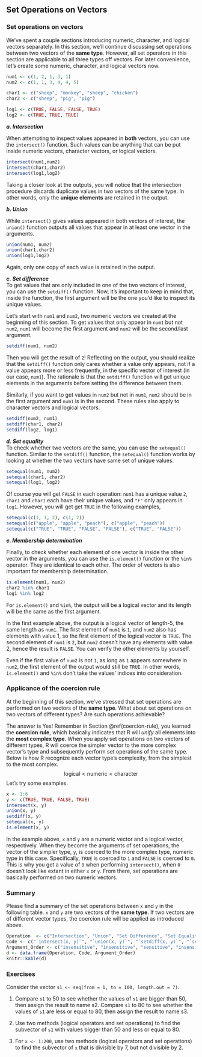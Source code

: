## Set Operations on Vectors {#set-operations-vectors}

### Set operations on vectors
We've spent a couple sections introducing numeric, character, and logical vectors separately. In this section, we'll continue discussing set operations between two vectors of the **same type**. However, all set operators in this section are applicable to all three types off vectors. For later convenience, let's create some numeric, character, and logical vectors now.

```r
num1 <- c(1, 2, 1, 3, 1)
num2 <- c(1, 1, 3, 4, 4, 5)

char1 <- c("sheep", "monkey", "sheep", "chicken")
char2 <- c("sheep", "pig", "pig")

log1 <- c(TRUE, FALSE, FALSE, TRUE)
log2 <- c(TRUE, TRUE, TRUE)
```


***a. Intersection*** 

When attempting to inspect values appeared in **both** vectors, you can use the `intersect()` function. Such values can be anything that can be put inside numeric vectors, character vectors, or logical vectors. 


```r
intersect(num1,num2)
intersect(char1,char2)
intersect(log1,log2)
```

Taking a closer look at the outputs, you will notice that the intersection procedure discards duplicate values in two vectors of the same type. In other words, only the **unique elements** are retained in the output. 


***b. Union***           

While `intersect()` gives values appeared in both vectors of interest, the `union()` function outputs all values that appear in at least one vector in the arguments.

```r
union(num1, num2)
union(char1,char2)
union(log1,log2)
```

Again, only one copy of each value is retained in the output.


***c. Set difference***               
To get values that are only included in one of the two vectors of interest, you can use the `setdiff()` function. Now, it's important to keep in mind that, inside the function, the first argument will be the one you'd like to inspect its unique values. 

Let's start with `num1` and `num2`, two numeric vectors we created at the beginning of this section. To get values that only appear in `num1` but not `num2`, `num1` will become the first argument and `num2` will be the second/last argument.

```r
setdiff(num1, num2)
```

Then you will get the result of `2`! Reflecting on the output, you should realize that the `setdiff()` function only cares whether a value only appears, not if a value appears more or less frequently, in the specific vector of interest (in our case, `num1`). The rationale is that the `setdiff()` function will get unique elements in the arguments before setting the difference between them.

Similarly, if you want to get values in `num2` but not in `num1`, `num2` should be in the first argument and `num1` is in the second. These rules also apply to character vectors and logical vectors.

```r
setdiff(num2, num1)
setdiff(char1, char2)
setdiff(log2, log1)
```

***d. Set equality***                              
To check whether two vectors are the same, you can use the `setequal()` function. Similar to the `setdiff()` function, the `setequal()` function works by looking at whether the two vectors have same set of unique values. 

```r
setequal(num1, num2)
setequal(char1, char2)
setequal(log1, log2)
```

Of course you will get `FALSE` in each operation: `num1` has a unique value `2`, `char1` and `char1` each have their unique values, and `"F"` only appears in `log1`. However, you will get get `TRUE` in the following examples,

```r
setequal(c(1, 1, 2), c(1, 2))
setequal(c("apple", "apple", "peach"), c("apple", "peach"))
setequal(c("TRUE", "TRUE", "FALSE", "FALSE"), c("TRUE", "FALSE"))
```

***e. Membership determination***

Finally, to check whether each element of one vector is inside the other vector in the arguments, you can use the `is.element()` function or the `%in%` operator. They are identical to each other. The order of vectors is also important for membership determination.

```r
is.element(num1, num2)
char2 %in% char1
log1 %in% log2
```

For `is.element()` and `%in%`, the output will be a logical vector and its length will be the same as the first argument. 

In the first example above, the output is a logical vector of length-5, the same length as `num1`. The first element of `num1` is `1`, and `num2` also has elements with value 1, so the first element of the logical vector is `TRUE`. The second element of `num1` is `2`, but `num2` doesn't have any elements with value 2, hence the result is `FALSE`. You can verify the other elements by yourself.

Even if the first value of `num2` is not `1`, as long as `1` appears somewhere in `num2`, the first element of the output would still be `TRUE`. In other words, `is.element()` and `%in%` don't take the values' indices into consideration.  

### Applicance of the coercion rule

At the beginning of this section, we've stressed that set operations are performed on two vectors of the **same type**. What about set operations on two vectors of different types? Are such operations achievable?

The answer is Yes! Remember in Section \@ref(coercion-rule), you learned the **coercion rule**, which basically indicates that R will *unify* all elements into the **most complex type**. When you apply set operations on two vectors of different types, R will coerce the simpler vector to the more complex vector's type and subsequently perform set operations of the same type. Below is how R recognize each vector type's complexity, from the simplest to the most complex.
$$\mbox{logical} < \mbox{numeric} < \mbox{character}$$
Let's try some examples.

```r
x <- 1:6
y <- c(TRUE, TRUE, FALSE, TRUE)
intersect(x, y)
union(x, y)
setdiff(x, y)
setequal(x, y)
is.element(x, y)
```

In the example above, `x` and `y` are a numeric vector and a logical vector, respectively. When they become the arguments of set operations, the vector of the simpler type, `y`, is coerced to the more complex type, numeric type in this case. Specifically, `TRUE` is coerced to `1` and `FALSE` is coerced to `0`. This is why you get a value of `0` when performing `intersect()`, when `0` doesn't look like extant in either `x` or `y`. From there, set operations are basically performed on two numeric vectors.


### Summary
Please find a summary of the set operations between `x` and `y` in the following table. `x` and `y` are two vectors of the **same type**. If two vectors are of different vector types, the coercion rule will be applied as introduced above.

```r
Operation  <- c("Intersection", "Union", "Set Difference", "Set Equality", "Membership Determination")
Code <- c("`intersect(x, y)`", "`union(x, y)`", "`setdiff(x, y)`", "`setequal(x, y)`", "`is.element(x, y)`")
Argument_Order <- c("insensitive", "insensitive", "sensitive", "insensitive", "sensitive")
d <- data.frame(Operation, Code, Argument_Order)
knitr::kable(d)
```


### Exercises

Consider the vector `s1 <- seq(from = 1, to = 100, length.out = 7)`.

1. Compare `s1` to 50 to see whether the values of `s1` are bigger than 50, then assign the result to name s2. Compare `s1` to 80 to see whether the values of `s1` are less or equal to 80, then assign the result to name s3.

2. Use two methods (logical operators and set operations) to find the subvector of `s1` with values bigger than 50 and less or equal to 80. 

3. For `x <- 1:200`, use two methods (logical operators and set operations) to find the subvector of `x` that is divisible by 7, but not divisible by 2.







